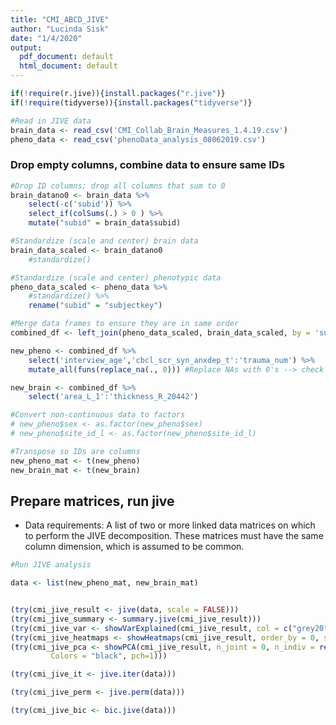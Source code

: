 ```yaml
---
title: "CMI_ABCD_JIVE"
author: "Lucinda Sisk"
date: "1/4/2020"
output:
  pdf_document: default
  html_document: default
---
```


```r

if(!require(r.jive)){install.packages("r.jive")}
if(!require(tidyverse)){install.packages("tidyverse")}

#Read in JIVE data
brain_data <- read_csv('CMI_Collab_Brain_Measures_1.4.19.csv')
pheno_data <- read_csv('phenoData_analysis_08062019.csv')

```

### Drop empty columns, combine data to ensure same IDs

```r
#Drop ID columns; drop all columns that sum to 0
brain_datano0 <- brain_data %>%
    select(-c('subid')) %>%
    select_if(colSums(.) > 0 ) %>%
    mutate("subid" = brain_data$subid)

#Standardize (scale and center) brain data
brain_data_scaled <- brain_datano0 
    #standardize() 

#Standardize (scale and center) phenotypic data
pheno_data_scaled <- pheno_data %>%
    #standardize() %>%
    rename("subid" = "subjectkey")

#Merge data frames to ensure they are in same order
combined_df <- left_join(pheno_data_scaled, brain_data_scaled, by = 'subid')

new_pheno <- combined_df %>%
    select('interview_age','cbcl_scr_syn_anxdep_t':'trauma_num') %>%
    mutate_all(funs(replace_na(., 0))) #Replace NAs with 0's --> check if OK

new_brain <- combined_df %>%
    select('area_L_1':'thickness_R_20442')

#Convert non-continuous data to factors
# new_pheno$sex <- as.factor(new_pheno$sex)
# new_pheno$site_id_l <- as.factor(new_pheno$site_id_l)

#Transpose so IDs are columns
new_pheno_mat <- t(new_pheno) 
new_brain_mat <- t(new_brain)
```
## Prepare matrices, run jive

* Data requirements: A list of two or more linked data matrices on which to perform the JIVE decomposition. These matrices must have the same column dimension, which is assumed to be common.


```r
#Run JIVE analysis

data <- list(new_pheno_mat, new_brain_mat)


(try(cmi_jive_result <- jive(data, scale = FALSE)))
(try(cmi_jive_summary <- summary.jive(cmi_jive_result)))
(try(cmi_jive_var <- showVarExplained(cmi_jive_result, col = c("grey20", "grey43", "grey65"))))
(try(cmi_jive_heatmaps <- showHeatmaps(cmi_jive_result, order_by = 0, show_all = TRUE)))
(try(cmi_jive_pca <- showPCA(cmi_jive_result, n_joint = 0, n_indiv = rep(0, length(result$data)), 
         Colors = "black", pch=1)))

(try(cmi_jive_it <- jive.iter(data)))

(try(cmi_jive_perm <- jive.perm(data)))

(try(cmi_jive_bic <- bic.jive(data)))


```




